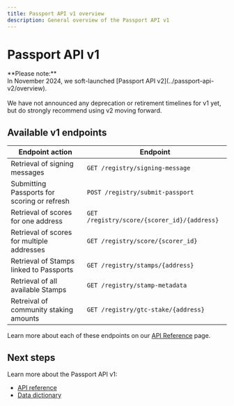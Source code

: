 ```yaml
---
title: Passport API v1 overview
description: General overview of the Passport API v1
---
```


# Passport API v1

<Callout type="warning">
**Please note:**<br />In November 2024, we soft-launched [Passport API v2](../passport-api-v2/overview).<br /><br />We have not announced any deprecation or retirement timelines for v1 yet, but do strongly recommend using v2 moving forward.
</Callout>

## Available v1 endpoints

| Endpoint action                             | Endpoint                                    |
| ------------------------------------------- | ------------------------------------------- |
| Retrieval of signing messages               | `GET /registry/signing-message`             |
| Submitting Passports for scoring or refresh | `POST /registry/submit-passport`            |
| Retrieval of scores for one address         | `GET /registry/score/{scorer_id}/{address}` |
| Retrieval of scores for multiple addresses  | `GET /registry/score/{scorer_id}`           |
| Retrieval of Stamps linked to Passports     | `GET /registry/stamps/{address}`            |
| Retrieval of all available Stamps           | `GET /registry/stamp-metadata`              |
| Retreival of community staking amounts      | `GET /registry/gtc-stake/{address}`         |

Learn more about each of these endpoints on our [API Reference](api-reference) page.

## Next steps

Learn more about the Passport API v1:
* [API reference](api-reference)
* [Data dictionary](data-dictionary)
